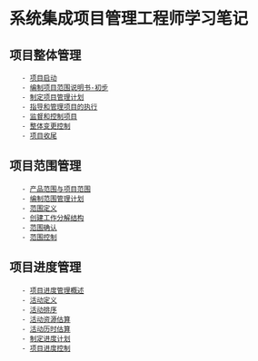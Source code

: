 = 系统集成项目管理工程师学习笔记 =
== 项目整体管理 ==
    - [[项目启动]]
    - [[编制项目范围说明书-初步]]
    - [[制定项目管理计划]]
    - [[指导和管理项目的执行]]
    - [[监督和控制项目]]
    - [[整体变更控制]]
    - [[项目收尾]]

== 项目范围管理 ==
    - [[产品范围与项目范围]]
    - [[编制范围管理计划]]
    - [[范围定义]]
    - [[创建工作分解结构]]
    - [[范围确认]]
    - [[范围控制]]

== 项目进度管理 == 
    - [[项目进度管理概述]]
    - [[活动定义]]
    - [[活动排序]]
    - [[活动资源估算]]
    - [[活动历时估算]]
    - [[制定进度计划]]
    - [[项目进度控制]]
    

